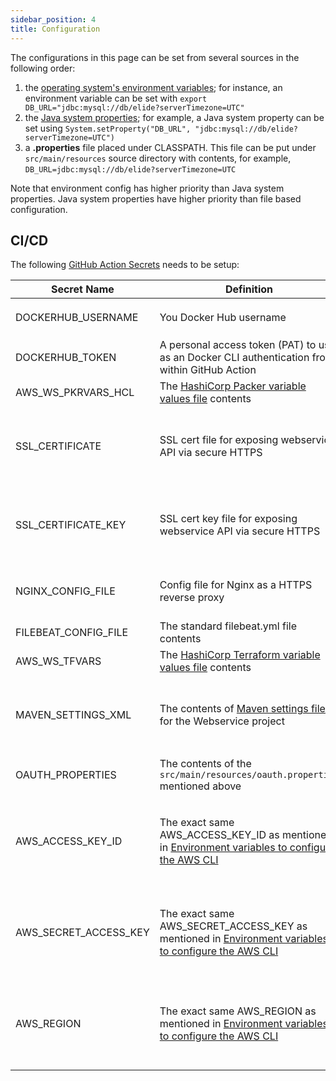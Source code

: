```yaml
---
sidebar_position: 4
title: Configuration
---
```



The configurations in this page can be set from several sources in the following order:

1. the [operating system's environment variables]; for instance, an environment variable can be set with
   `export DB_URL="jdbc:mysql://db/elide?serverTimezone=UTC"`
2. the [Java system properties]; for example, a Java system property can be set using
   `System.setProperty("DB_URL", "jdbc:mysql://db/elide?serverTimezone=UTC")`
3. a **.properties** file placed under CLASSPATH. This file can be put under `src/main/resources` source directory with
   contents, for example, `DB_URL=jdbc:mysql://db/elide?serverTimezone=UTC`

Note that environment config has higher priority than Java system properties. Java system properties have higher
priority than file based configuration.

CI/CD
-----

The following [GitHub Action Secrets][GitHub Action - How to set up] needs to be setup:

| **Secret Name**       | **Definition**                                                                                        | **How to Get**                                                                           |
|-----------------------|-------------------------------------------------------------------------------------------------------|------------------------------------------------------------------------------------------|
| DOCKERHUB_USERNAME    | You Docker Hub username                                                                               | For example, [this user][Docker - an user example]'s is `jack20191124`                   |
| DOCKERHUB_TOKEN       | A personal access token (PAT) to use as an Docker CLI authentication from within GitHub Action        | [Creating an access token][Docker - Creating an access token]                            |
| AWS_WS_PKRVARS_HCL    | The [HashiCorp Packer variable values file] contents                                                  | [hashicorp-aws][hashicorp-aws webservice]                                                |
| SSL_CERTIFICATE       | SSL cert file for exposing webservice API via secure HTTPS                                            | [Installing Free SSL Certificates with Certbot running on Nginx]                         |
| SSL_CERTIFICATE_KEY   | SSL cert key file for exposing webservice API via secure HTTPS                                        | [Installing Free SSL Certificates with Certbot running on Nginx]                         |
| NGINX_CONFIG_FILE     | Config file for Nginx as a HTTPS reverse proxy                                                        | [Define Nginx Reverse Proxy Config File]                                                 |
| FILEBEAT_CONFIG_FILE  | The standard filebeat.yml file contents                                                               | [Configure Filebeat]                                                                     |
| AWS_WS_TFVARS         | The [HashiCorp Terraform variable values file] contents                                               | [hashicorp-aws][hashicorp-aws webservice]                                                |
| MAVEN_SETTINGS_XML    | The contents of [Maven settings file] for the Webservice project                                      | The exact settings.xml contents containing [these meta tags][JWT JPA Maven setting tags] |
| OAUTH_PROPERTIES      | The contents of the `src/main/resources/oauth.properties` mentioned above                             | See [Security](#oauth-2) section above                                                   |
| AWS_ACCESS_KEY_ID     | The exact same AWS_ACCESS_KEY_ID as mentioned in [Environment variables to configure the AWS CLI]     | [How to create and configure AWS credentials for Amazon Keyspaces]                       |
| AWS_SECRET_ACCESS_KEY | The exact same AWS_SECRET_ACCESS_KEY as mentioned in [Environment variables to configure the AWS CLI] | [How to create and configure AWS credentials for Amazon Keyspaces]                       |
| AWS_REGION            | The exact same AWS_REGION as mentioned in [Environment variables to configure the AWS CLI]            | [How to create and configure AWS credentials for Amazon Keyspaces]                       |

[GitHub Action - How to set up]: https://docs.github.com/en/actions/security-guides/encrypted-secrets

[Configure Filebeat]: https://www.elastic.co/guide/en/beats/filebeat/current/configuring-howto-filebeat.html

[Define Nginx Reverse Proxy Config File]: https://hashistack.org/docs/setup#step-3---define-nginx-reverse-proxy-config-file
[Docker - Creating an access token]: https://docs.docker.com/security/for-developers/access-tokens/#create-an-access-token
[Docker - an user example]: https://hub.docker.com/u/jack20191124

[Environment variables to configure the AWS CLI]: https://docs.aws.amazon.com/cli/latest/userguide/cli-configure-envvars.html

[hashicorp-aws webservice]: https://hashistack.org/docs/webservice
[HashiCorp Packer variable values file]: https://qubitpi.github.io/hashicorp-packer/packer/guides/hcl/variables#from-a-file
[HashiCorp Terraform variable values file]: https://qubitpi.github.io/hashicorp-terraform/terraform/language/values/variables#variable-definitions-tfvars-files
[How to create and configure AWS credentials for Amazon Keyspaces]: https://docs.aws.amazon.com/keyspaces/latest/devguide/access.credentials.html

[Installing Free SSL Certificates with Certbot running on Nginx]: https://hashistack.org/docs/setup#step-1---store-ssl-certificate-in-github-secrets

[Java system properties]: https://docs.oracle.com/javase/tutorial/essential/environment/sysprop.html
[JWT JPA Maven setting tags]: https://github.com/QubitPi/jersey-webservice-template/blob/jpa-elide/settings.xml.example

[Maven settings file]: https://maven.apache.org/settings.html

[operating system's environment variables]: https://docs.oracle.com/javase/tutorial/essential/environment/env.html
